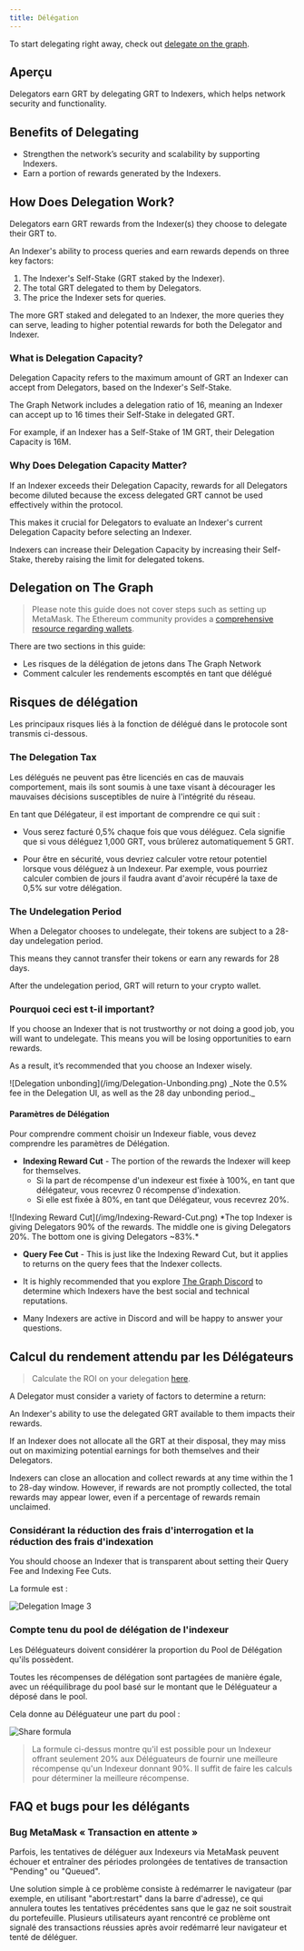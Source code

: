 ```yaml
---
title: Délégation
---
```


To start delegating right away, check out [delegate on the graph](https://thegraph.com/explorer/delegate?chain=arbitrum-one).

## Aperçu

Delegators earn GRT by delegating GRT to Indexers, which helps network security and functionality.

<VideoEmbed youtube="VACg8bitnVc" />

## Benefits of Delegating

- Strengthen the network’s security and scalability by supporting Indexers.
- Earn a portion of rewards generated by the Indexers.

## How Does Delegation Work?

Delegators earn GRT rewards from the Indexer(s) they choose to delegate their GRT to.

An Indexer's ability to process queries and earn rewards depends on three key factors:

1. The Indexer's Self-Stake (GRT staked by the Indexer).
2. The total GRT delegated to them by Delegators.
3. The price the Indexer sets for queries.

The more GRT staked and delegated to an Indexer, the more queries they can serve, leading to higher potential rewards for both the Delegator and Indexer.

### What is Delegation Capacity?

Delegation Capacity refers to the maximum amount of GRT an Indexer can accept from Delegators, based on the Indexer's Self-Stake.

The Graph Network includes a delegation ratio of 16, meaning an Indexer can accept up to 16 times their Self-Stake in delegated GRT.

For example, if an Indexer has a Self-Stake of 1M GRT, their Delegation Capacity is 16M.

### Why Does Delegation Capacity Matter?

If an Indexer exceeds their Delegation Capacity, rewards for all Delegators become diluted because the excess delegated GRT cannot be used effectively within the protocol.

This makes it crucial for Delegators to evaluate an Indexer's current Delegation Capacity before selecting an Indexer.

Indexers can increase their Delegation Capacity by increasing their Self-Stake, thereby raising the limit for delegated tokens.

## Delegation on The Graph

<VideoEmbed youtube="HVyIrMcNu7I" />

> Please note this guide does not cover steps such as setting up MetaMask. The Ethereum community provides a [comprehensive resource regarding wallets](https://ethereum.org/en/wallets/).

There are two sections in this guide:

- Les risques de la délégation de jetons dans The Graph Network
- Comment calculer les rendements escomptés en tant que délégué

## Risques de délégation

Les principaux risques liés à la fonction de délégué dans le protocole sont transmis ci-dessous.

### The Delegation Tax

Les délégués ne peuvent pas être licenciés en cas de mauvais comportement, mais ils sont soumis à une taxe visant à décourager les mauvaises décisions susceptibles de nuire à l'intégrité du réseau.

En tant que Délégateur, il est important de comprendre ce qui suit :

- Vous serez facturé 0,5% chaque fois que vous déléguez. Cela signifie que si vous déléguez 1,000 GRT, vous brûlerez automatiquement 5 GRT.

- Pour être en sécurité, vous devriez calculer votre retour potentiel lorsque vous déléguez à un Indexeur. Par exemple, vous pourriez calculer combien de jours il faudra avant d'avoir récupéré la taxe de 0,5% sur votre délégation.

### The Undelegation Period

When a Delegator chooses to undelegate, their tokens are subject to a 28-day undelegation period.

This means they cannot transfer their tokens or earn any rewards for 28 days.

After the undelegation period, GRT will return to your crypto wallet.

### Pourquoi ceci est t-il important?

If you choose an Indexer that is not trustworthy or not doing a good job, you will want to undelegate. This means you will be losing opportunities to earn rewards.

As a result, it’s recommended that you choose an Indexer wisely.

<div sx={{ mx: 'auto', maxWidth: '400px' }}>
  ![Delegation unbonding](/img/Delegation-Unbonding.png) _Note the 0.5% fee in the Delegation UI, as well as the 28 day
  unbonding period._
</div>

#### Paramètres de Délégation

Pour comprendre comment choisir un Indexeur fiable, vous devez comprendre les paramètres de Délégation.

- **Indexing Reward Cut** - The portion of the rewards the Indexer will keep for themselves.
  - Si la part de récompense d'un indexeur est fixée à 100%, en tant que délégateur, vous recevrez 0 récompense d'indexation.
  - Si elle est fixée à 80%, en tant que Délégateur, vous recevrez 20%.

<div sx={{ mx: 'auto', maxWidth: '700px' }}>
  ![Indexing Reward Cut](/img/Indexing-Reward-Cut.png) *The top Indexer is giving Delegators 90% of the rewards. The
  middle one is giving Delegators 20%. The bottom one is giving Delegators ~83%.*
</div>

- **Query Fee Cut** - This is just like the Indexing Reward Cut, but it applies to returns on the query fees that the Indexer collects.

- It is highly recommended that you explore [The Graph Discord](https://discord.gg/graphprotocol) to determine which Indexers have the best social and technical reputations.

- Many Indexers are active in Discord and will be happy to answer your questions.

## Calcul du rendement attendu par les Délégateurs

> Calculate the ROI on your delegation [here](https://thegraph.com/explorer/delegate?chain=arbitrum-one).

A Delegator must consider a variety of factors to determine a return:

An Indexer's ability to use the delegated GRT available to them impacts their rewards.

If an Indexer does not allocate all the GRT at their disposal, they may miss out on maximizing potential earnings for both themselves and their Delegators.

Indexers can close an allocation and collect rewards at any time within the 1 to 28-day window. However, if rewards are not promptly collected, the total rewards may appear lower, even if a percentage of rewards remain unclaimed.

### Considérant la réduction des frais d'interrogation et la réduction des frais d'indexation

You should choose an Indexer that is transparent about setting their Query Fee and Indexing Fee Cuts.

La formule est :

![Delegation Image 3](/img/Delegation-Reward-Formula.png)

### Compte tenu du pool de délégation de l'indexeur

<VideoEmbed youtube="G0HyUZ0m_Q8" />

Les Déléguateurs doivent considérer la proportion du Pool de Délégation qu'ils possèdent.

Toutes les récompenses de délégation sont partagées de manière égale, avec un rééquilibrage du pool basé sur le montant que le Déléguateur a déposé dans le pool.

Cela donne au Déléguateur une part du pool :

![Share formula](/img/Share-Forumla.png)

> La formule ci-dessus montre qu'il est possible pour un Indexeur offrant seulement 20% aux Déléguateurs de fournir une meilleure récompense qu'un Indexeur donnant 90%. Il suffit de faire les calculs pour déterminer la meilleure récompense.

## FAQ et bugs pour les délégants

### Bug MetaMask « Transaction en attente »

Parfois, les tentatives de déléguer aux Indexeurs via MetaMask peuvent échouer et entraîner des périodes prolongées de tentatives de transaction "Pending" ou "Queued".

Une solution simple à ce problème consiste à redémarrer le navigateur (par exemple, en utilisant "abort:restart" dans la barre d'adresse), ce qui annulera toutes les tentatives précédentes sans que le gaz ne soit soustrait du portefeuille. Plusieurs utilisateurs ayant rencontré ce problème ont signalé des transactions réussies après avoir redémarré leur navigateur et tenté de déléguer.
